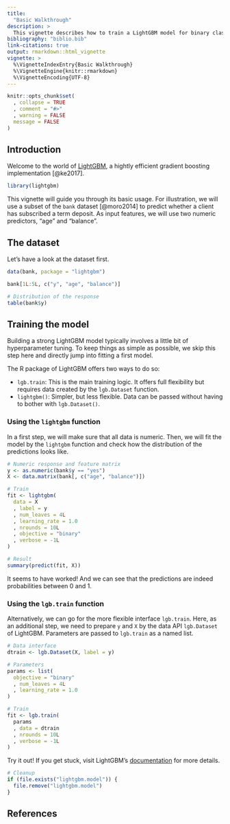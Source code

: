```yaml
---
title:
  "Basic Walkthrough"
description: >
  This vignette describes how to train a LightGBM model for binary classification.
bibliography: "biblio.bib"
link-citations: true
output: rmarkdown::html_vignette
vignette: >
  %\VignetteIndexEntry{Basic Walkthrough}
  %\VignetteEngine{knitr::rmarkdown}
  %\VignetteEncoding{UTF-8}
---
```



```r
knitr::opts_chunk$set(
  , collapse = TRUE
  , comment = "#>"
  , warning = FALSE
  message = FALSE
)
```

## Introduction

Welcome to the world of [LightGBM](https://lightgbm.readthedocs.io/en/latest/), a hightly efficient gradient boosting implementation [@ke2017]. 

```r
library(lightgbm)
```

This vignette will guide you through its basic usage. For illustration, we will use a subset of the `bank` dataset [@moro2014] to predict whether a client has subscribed a term deposit. As input features, we will use two numeric predictors, "age" and "balance". 

## The dataset

Let's have a look at the dataset first.

```r
data(bank, package = "lightgbm")

bank[1L:5L, c("y", "age", "balance")]

# Distribution of the response
table(bank$y)
```

## Training the model

Building a strong LightGBM model typically involves a little bit of hyperparameter tuning. To keep things as simple as possible, we skip this step here and directly jump into fitting a first model.

The R package of LightGBM offers two ways to do so:

- `lgb.train`: This is the main training logic. It offers full flexibility but requires data created by the `lgb.Dataset` function.
- `lightgbm()`: Simpler, but less flexible. Data can be passed without having to bother with `lgb.Dataset()`.


### Using the `lightgbm` function

In a first step, we will make sure that all data is numeric. Then, we will fit the model by the `lightgbm` function and check how the distribution of the predictions looks like. 

```r
# Numeric response and feature matrix
y <- as.numeric(bank$y == "yes")
X <- data.matrix(bank[, c("age", "balance")])

# Train
fit <- lightgbm(
  data = X
  , label = y
  , num_leaves = 4L
  , learning_rate = 1.0
  , nrounds = 10L
  , objective = "binary"
  , verbose = -1L
)

# Result
summary(predict(fit, X))
```

It seems to have worked! And we can see that the predictions are indeed probabilities between 0 and 1.

### Using the `lgb.train` function

Alternatively, we can go for the more flexible interface `lgb.train`. Here, as an additional step, we need to prepare `y` and `X` by the data API `lgb.Dataset` of LightGBM. Parameters are passed to `lgb.train` as a named list.

```r
# Data interface
dtrain <- lgb.Dataset(X, label = y)

# Parameters
params <- list(
  objective = "binary"
  , num_leaves = 4L
  , learning_rate = 1.0
)

# Train
fit <- lgb.train(
  params
  , data = dtrain
  , nrounds = 10L
  , verbose = -1L
)
```

Try it out! If you get stuck, visit LightGBM's [documentation](https://lightgbm.readthedocs.io/en/latest/R/index.html) for more details.

```r
# Cleanup
if (file.exists("lightgbm.model")) {
  file.remove("lightgbm.model")
}
```

## References
